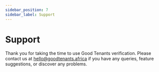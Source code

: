 ```yaml
---
sidebar_position: 7
sidebar_label: Support
---
```


# Support

Thank you for taking the time to use Good Tenants verification.
Please contact us at hello@goodtenants.africa if you have any queries, feature suggestions, or discover any problems. ​

